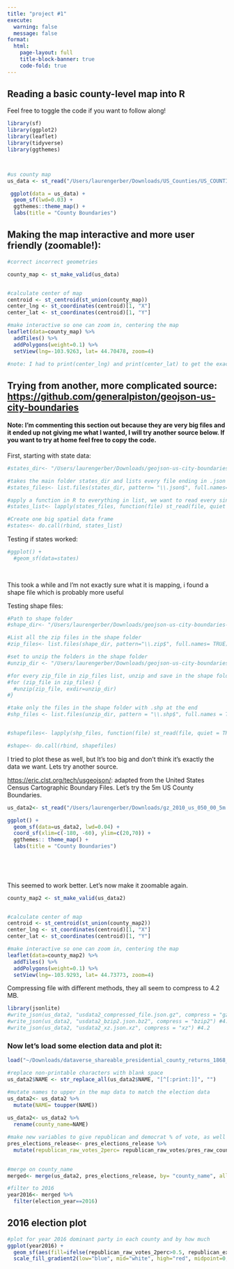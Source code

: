 ```yaml
---
title: "project #1"
execute: 
  warning: false
  message: false
format:
  html:
    page-layout: full
    title-block-banner: true
    code-fold: true 
---
```


## Reading a basic county-level map into R

Feel free to toggle the code if you want to follow along!

```r
library(sf)
library(ggplot2)
library(leaflet)
library(tidyverse)
library(ggthemes)



#us county map
us_data <- st_read("/Users/laurengerber/Downloads/US_Counties/US_COUNTIES_ACS_2014.shp", quiet=TRUE)

 ggplot(data = us_data) +
  geom_sf(lwd=0.03) +
  ggthemes::theme_map() +
  labs(title = "County Boundaries")
```

## Making the map interactive and more user friendly (zoomable!):

```r
#correct incorrect geometries 

county_map <- st_make_valid(us_data)


#calculate center of map 
centroid <- st_centroid(st_union(county_map))
center_lng <- st_coordinates(centroid)[1, "X"]
center_lat <- st_coordinates(centroid)[1, "Y"]

#make interactive so one can zoom in, centering the map
leaflet(data=county_map) %>% 
  addTiles() %>% 
  addPolygons(weight=0.1) %>% 
  setView(lng=-103.9263, lat= 44.70478, zoom=4)

#note: I had to print(center_lng) and print(center_lat) to get the exact lng and lat used in the setView function. R wouldn't allow me to set lng=center_lng and lat=center_lat for some reason
```

## Trying from another, more complicated source: <https://github.com/generalpiston/geojson-us-city-boundaries>

#### Note: I'm commenting this section out because they are very big files and it ended up not giving me what I wanted, I will try another source below. If you want to try at home feel free to copy the code.

First, starting with state data:

```r
#states_dir<- "/Users/laurengerber/Downloads/geojson-us-city-boundaries-master/states"

#takes the main folder states_dir and lists every file ending in .json
#states_files<- list.files(states_dir, pattern= "\\.json$", full.names=TRUE)

#apply a function in R to everything in list, we want to read every single state file: 
#states_list<- lapply(states_files, function(file) st_read(file, quiet = TRUE))

#Create one big spatial data frame 
#states<- do.call(rbind, states_list)

```

Testing if states worked:

```r
#ggplot() +
  #geom_sf(data=states)
    
  

```

This took a while and I'm not exactly sure what it is mapping, i found a shape file which is probably more useful

Testing shape files:

```r
#Path to shape folder 
#shape_dir<- "/Users/laurengerber/Downloads/geojson-us-city-boundaries-master/shapes"

#List all the zip files in the shape folder
#zip_files<- list.files(shape_dir, pattern="\\.zip$", full.names= TRUE)

#set to unzip the folders in the shape folder 
#unzip_dir <- "/Users/laurengerber/Downloads/geojson-us-city-boundaries-master/shapes"

#for every zip_file in zip_files list, unzip and save in the shape folder 
#for (zip_file in zip_files) {
  #unzip(zip_file, exdir=unzip_dir)
#}

#take only the files in the shape folder with .shp at the end 
#shp_files <- list.files(unzip_dir, pattern = "\\.shp$", full.names = TRUE)


#shapefiles<- lapply(shp_files, function(file) st_read(file, quiet = TRUE))

#shape<- do.call(rbind, shapefiles)


```

I tried to plot these as well, but It's too big and don't think it's exactly the data we want. Lets try another source.

<https://eric.clst.org/tech/usgeojson/>: adapted from the United States Census Cartographic Boundary Files. Let's try the 5m US County Boundaries.

```r
us_data2<- st_read("/Users/laurengerber/Downloads/gz_2010_us_050_00_5m.json", quiet=TRUE)

ggplot() +
  geom_sf(data=us_data2, lwd=0.04) +
  coord_sf(xlim=c(-180, -60), ylim=c(20,70)) +
  ggthemes:: theme_map() +
  labs(title = "County Boundaries")

  
 
  
```

This seemed to work better. Let's now make it zoomable again.

```r
county_map2 <- st_make_valid(us_data2)


#calculate center of map 
centroid <- st_centroid(st_union(county_map2))
center_lng <- st_coordinates(centroid)[1, "X"]
center_lat <- st_coordinates(centroid)[1, "Y"]

#make interactive so one can zoom in, centering the map
leaflet(data=county_map2) %>% 
  addTiles() %>% 
  addPolygons(weight=0.1) %>% 
  setView(lng=-103.9293, lat= 44.73773, zoom=4)
```

Compressing file with different methods, they all seem to compress to 4.2 MB.

```r
library(jsonlite)
#write_json(us_data2, "usdata2_compressed_file.json.gz", compress = "gzip") #4.2 MB
#write_json(us_data2, "usdata2_bzip2.json.bz2", compress = "bzip2") #4.2 MB 
#write_json(us_data2, "usdata2_xz.json.xz", compress = "xz") #4.2 

```

### Now let's load some election data and plot it:

```r
load("~/Downloads/dataverse_shareable_presidential_county_returns_1868_2020.Rdata")
```

```r
#replace non-printable characters with blank space
us_data2$NAME <- str_replace_all(us_data2$NAME, "[^[:print:]]", "")
```

```r
#mutate names to upper in the map data to match the election data 
us_data2<- us_data2 %>% 
  mutate(NAME= toupper(NAME)) 
  
us_data2<- us_data2 %>% 
  rename(county_name=NAME)     

#make new variables to give republican and democrat % of vote, as well as statements to take the republican/democrat vote if over 50% 
pres_elections_release<- pres_elections_release %>% 
  mutate(republican_raw_votes_2perc= republican_raw_votes/pres_raw_county_vote_totals_two_party) %>% mutate(democratic_raw_votes_2perc= 1-republican_raw_votes_2perc) %>% mutate(republican_excess=ifelse(republican_raw_votes_2perc>0.5, republican_raw_votes_2perc-0.5, 0), democrat_excess= ifelse(democratic_raw_votes_2perc>0.5, democratic_raw_votes_2perc-0.5, 0), dominantparty= ifelse(republican_raw_votes_2perc > democratic_raw_votes_2perc, "Republican", "Democrat"))
  
```

```r
#merge on county_name 
merged<- merge(us_data2, pres_elections_release, by= "county_name", all=TRUE) 
```

```r
#filter to 2016 
year2016<- merged %>% 
  filter(election_year==2016)

```

## 2016 election plot

```r

#plot for year 2016 dominant party in each county and by how much 
ggplot(year2016) +
  geom_sf(aes(fill=ifelse(republican_raw_votes_2perc>0.5, republican_excess, -democrat_excess)))+
  scale_fill_gradient2(low="blue", mid="white", high="red", midpoint=0, name="Vote over 50% ")
```
